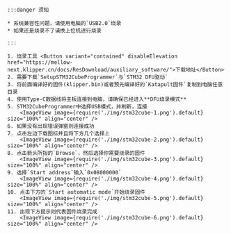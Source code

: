 
    :::danger 须知

    * 系统兼容性问题，请使用电脑的`USB2.0`烧录
    * 如果还是烧录不了请换上位机进行烧录
    
    :::

    1. 烧录工具 <Button variant="contained" disableElevation href="https://mellow-next.klipper.cn/docs/ResDownload/auxiliary_software/">下载地址</Button>
    2. 需要下载`SetupSTM32CubeProgrammer`与`STM32 DFU驱动`
    3. 将前面编译好的固件(klipper.bin)或者预先编译好的`Katapult固件`复制到电脑任意目录
    4. 使用Type-C数据线将主板连接到电脑，请确保已经进入**DFU烧录模式**
    5. STM32CubeProgrammer中选择USB模式，并刷新，连接
        <ImageView image={require('./img/stm32cube-1.png').default} size="100%" align="center" />
    6. 如果没有出现错误弹窗则连接成功
    7. 点击左边下载图标并且将下方几个选择上
        <ImageView image={require('./img/stm32cube-2.png').default} size="100%" align="center" />
    8. 点击箭头所指的`Browse`，然后选择你需要烧录的固件
        <ImageView image={require('./img/stm32cube-3.png').default} size="100%" align="center" />
    9. 选择`Start address`输入`0x08000000`
        <ImageView image={require('./img/stm32cube-4.png').default} size="100%" align="center" />
    10. 点击下方的`Start automatic mode`开始烧录固件
        <ImageView image={require('./img/stm32cube-5.png').default} size="100%" align="center" />
    11. 出现下方提示则代表固件烧录完成
        <ImageView image={require('./img/stm32cube-6.png').default} size="100%" align="center" />

